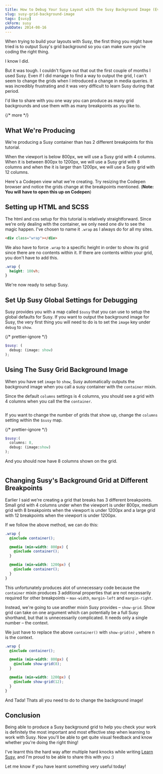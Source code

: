 ```yaml
---
title: How to Debug Your Susy Layout with the Susy Background Image (Even If The Grid Changes)
slug: susy-grid-background-image
tags: [susy]
ckForm: susy
pubDate: 2014-08-16
---
```


When trying to build your layouts with Susy, the first thing you might have tried is to output Susy's grid background so you can make sure you're coding the right thing.

I know I did.

But it was tough. I couldn't figure out that out the first couple of months I used Susy. Even if I did manage to find a way to output the grid, I can't seem to change the grids when I introduced a change in media queries. It was incredibly frustrating and it was very difficult to learn Susy during that period.

I'd like to share with you one way you can produce as many grid backgrounds and use them with as many breakpoints as you like to.

{/* more */}

## What We're Producing

We're producing a Susy container than has 2 different breakpoints for this tutorial.

When the viewport is below 800px, we will use a Susy grid with 4 columns. When it is between 800px to 1200px, we will use a Susy grid with 8 columns and when the it is larger than 1200px, we will use a Susy grid with 12 columns.

Here's a Codepen view what we're creating. Try resizing the Codepen browser and notice the grids change at the breakpoints mentioned. (**Note: You will have to open this up on Codepen**)

<Codepen hash="jDFdI" title="Learning To Use Susy Background Grids" />

## Setting up HTML and SCSS

The html and css setup for this tutorial is relatively straightforward. Since we're only dealing with the container, we only need one div to see the magic happen. I've chosen to name it `.wrap` as I always do for all my sites.

```html
<div class="wrap"></div>
```

We also have to force `.wrap` to a specific height in order to show its grid since there are no contents within it. If there are contents within your grid, you don't have to add this.

```css
.wrap {
  height: 100vh;
}
```

We're now ready to setup Susy.

## Set Up Susy Global Settings for Debugging

Susy provides you with a map called `$susy` that you can use to setup the global defaults for Susy. If you want to output the background image for Susy, the very first thing you will need to do is to set the `image` key under `debug` to `show`.

{/* prettier-ignore */}
```scss
$susy: (
  debug: (image: show)
);
```

## Using The Susy Grid Background Image

When you have set `image` to `show`, Susy automatically outputs the background image when you call a susy container with the `container` mixin.

Since the default `columns` settings is 4 columns, you should see a grid with 4 columns when you call the the `container`.

<Image src="/assets/2014/08/grid-4.png" alt="" />

If you want to change the number of grids that show up, change the `columns` setting within the `$susy` map.

{/* prettier-ignore */}
```scss
$susy:(
  columns: 8,
  debug: (image:show)
);
```

And you should now have 8 columns shown on the grid.

<Image src="/assets/2014/08/grid-8.png" alt="" />

## Changing Susy's Background Grid at Different Breakpoints

Earlier I said we're creating a grid that breaks has 3 different breakpoints. Small grid with 4 columns under when the viewport is under 800px, medium grid with 8 breakpoints when the viewport is under 1200px and a large grid with 12 breakpoints when the viewport is under 1200px.

If we follow the above method, we can do this:

```scss
.wrap {
  @include container();

  @media (min-width: 800px) {
    @include container();
  }

  @media (min-width: 1200px) {
    @include container();
  }
}
```

This unfortunately produces alot of unnecessary code because the `container` mixin produces 3 additional properties that are not necessarily required for other breakpoints – `max-width`, `margin-left` and `margin-right`.

Instead, we're going to use another mixin Susy provides – `show-grid`. Show grid can take on one argument which can potentially be a full Susy shorthand, but that is unnecessarily complicated. It needs only a single number – the context.

We just have to replace the above `container()` with `show-grid(n)` , where n is the context.

```scss
.wrap {
  @include container();

  @media (min-width: 800px) {
    @include show-grid(8);
  }

  @media (min-width: 1200px) {
    @include show-grid(12);
  }
}
```

And Tada! Thats all you need to do to change the background image!

<Codepen hash="jDFdI" title="Learning To Use Susy Background Grids" />

## Conclusion

Being able to produce a Susy background grid to help you check your work is definitely the most important and most effective step when learning to work with Susy. Now you'll be able to get quite visual feedback and know whether you're doing the right thing!

I've learnt this the hard way after multiple hard knocks while writing [Learn Susy](http://bit.ly/learnsusy), and I'm proud to be able to share this with you :)

Let me know if you have learnt something very useful today!
